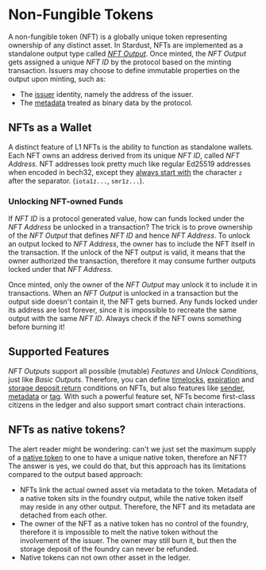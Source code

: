 # Non-Fungible Tokens

A non-fungible token (NFT) is a globally unique token representing ownership of any distinct asset.
In Stardust, NFTs are implemented as a standalone output type called
[_NFT Output_](https://github.com/lzpap/tips/blob/master/tips/TIP-0018/tip-0018.md#nft-output).
Once minted, the _NFT Output_ gets assigned a unique _NFT ID_ by the protocol based on the minting transaction. Issuers
may choose to define immutable properties on the output upon minting, such as:

- The [issuer](https://github.com/lzpap/tips/blob/master/tips/TIP-0018/tip-0018.md#issuer-feature) identity, namely the address of the issuer.
- The [metadata](https://github.com/lzpap/tips/blob/master/tips/TIP-0018/tip-0018.md#metadata-feature) treated as binary data by the protocol.

## NFTs as a Wallet

A distinct feature of L1 NFTs is the ability to function as standalone wallets. Each NFT owns an address derived from its
unique _NFT ID_, called _NFT Address_. NFT addresses look pretty much like regular Ed25519 addresses when encoded in bech32,
except they [always start with](https://github.com/lzpap/tips/blob/master/tips/TIP-0018/tip-0018.md#address-unlock-condition)
the character `z` after the separator. (`iota1z...`, `smr1z...`).

### Unlocking NFT-owned Funds

If _NFT ID_ is a protocol generated value, how can funds locked under the _NFT Address_ be unlocked in a transaction?
The trick is to prove ownership of the _NFT Output_ that defines _NFT ID_ and hence _NFT Address_. To unlock an output
locked to _NFT Address_, the owner has to include the NFT itself in the transaction. If the unlock of the NFT output is valid,
it means that the owner authorized the transaction, therefore it may consume further outputs locked under that _NFT Address_.

Once minted, only the owner of the _NFT Output_ may unlock it to include it in transactions. When an _NFT Output_ is unlocked
in a transaction but the output side doesn't contain it, the NFT gets burned. Any funds locked under its address are lost
forever, since it is impossible to recreate the same output with the same _NFT ID_. Always check if the NFT owns something before burning it!

## Supported Features

_NFT Outputs_ support all possible (mutable) _Features_ and _Unlock Conditions_, just like _Basic Outputs_. Therefore,
you can define [timelocks](https://github.com/lzpap/tips/blob/master/tips/TIP-0018/tip-0018.md#timelock-unlock-condition),
[expiration](https://github.com/lzpap/tips/blob/master/tips/TIP-0018/tip-0018.md#expiration-unlock-condition)
and [storage deposit return](https://github.com/lzpap/tips/blob/master/tips/TIP-0018/tip-0018.md#storage-deposit-return-unlock-condition)
conditions on NFTs, but also features like [sender](https://github.com/lzpap/tips/blob/master/tips/TIP-0018/tip-0018.md#sender-feature),
[metadata](https://github.com/lzpap/tips/blob/master/tips/TIP-0018/tip-0018.md#metadata-feature) or [tag](https://github.com/lzpap/tips/blob/master/tips/TIP-0018/tip-0018.md#tag-feature). With such a powerful feature set, NFTs become first-class citizens in the ledger and also support
smart contract chain interactions.

## NFTs as native tokens?

The alert reader might be wondering: can't we just set the maximum supply of a [native token](../native-token/introduction.mdx) to one to have a unique native token, therefore an NFT?
The answer is yes, we could do that, but this approach has its limitations compared to the output based approach:

- NFTs link the actual owned asset via metadata to the token. Metadata of a native token sits in the foundry output,
  while the native token itself may reside in any other output. Therefore, the NFT and its metadata are detached from each other.
- The owner of the NFT as a native token has no control of the foundry, therefore it is impossible to melt the native token
  without the involvement of the issuer. The owner may still burn it, but then the storage deposit of the foundry can never be refunded.
- Native tokens can not own other asset in the ledger.
